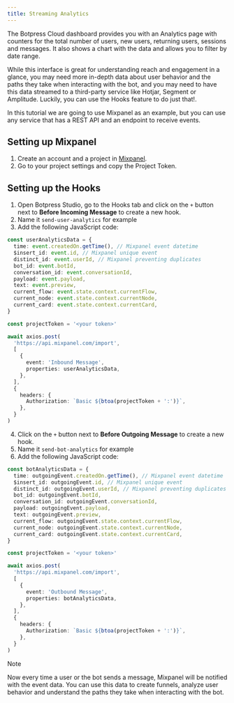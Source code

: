 ```yaml
---
title: Streaming Analytics
---
```


The Botpress Cloud dashboard provides you with an Analytics page with counters for the total number of users, new users, returning users, sessions and messages. It also shows a chart with the data and allows you to filter by date range.

While this interface is great for understanding reach and engagement in a glance, you may need more in-depth data about user behavior and the paths they take when interacting with the bot, and you may need to have this data streamed to a third-party service like Hotjar, Segment or Amplitude. Luckily, you can use the Hooks feature to do just that!.

In this tutorial we are going to use Mixpanel as an example, but you can use any service that has a REST API and an endpoint to receive events.

## Setting up Mixpanel

1. Create an account and a project in [Mixpanel](https://mixpanel.com/).
2. Go to your project settings and copy the Project Token.

## Setting up the Hooks

1. Open Botpress Studio, go to the Hooks tab and click on the `+` button next to **Before Incoming Message** to create a new hook.
2. Name it `send-user-analytics` for example
3. Add the following JavaScript code:

```ts
const userAnalyticsData = {
  time: event.createdOn.getTime(), // Mixpanel event datetime
  $insert_id: event.id, // Mixpanel unique event
  distinct_id: event.userId, // Mixpanel preventing duplicates
  bot_id: event.botId,
  conversation_id: event.conversationId,
  payload: event.payload,
  text: event.preview,
  current_flow: event.state.context.currentFlow,
  current_node: event.state.context.currentNode,
  current_card: event.state.context.currentCard,
}

const projectToken = '<your token>'

await axios.post(
  'https://api.mixpanel.com/import',
  [
    {
      event: 'Inbound Message',
      properties: userAnalyticsData,
    },
  ],
  {
    headers: {
      Authorization: `Basic ${btoa(projectToken + ':')}`,
    },
  }
)
```

4. Click on the `+` button next to **Before Outgoing Message** to create a new hook.
5. Name it `send-bot-analytics` for example
6. Add the following JavaScript code:

```ts
const botAnalyticsData = {
  time: outgoingEvent.createdOn.getTime(), // Mixpanel event datetime
  $insert_id: outgoingEvent.id, // Mixpanel unique event
  distinct_id: outgoingEvent.userId, // Mixpanel preventing duplicates
  bot_id: outgoingEvent.botId,
  conversation_id: outgoingEvent.conversationId,
  payload: outgoingEvent.payload,
  text: outgoingEvent.preview,
  current_flow: outgoingEvent.state.context.currentFlow,
  current_node: outgoingEvent.state.context.currentNode,
  current_card: outgoingEvent.state.context.currentCard,
}

const projectToken = '<your token>'

await axios.post(
  'https://api.mixpanel.com/import',
  [
    {
      event: 'Outbound Message',
      properties: botAnalyticsData,
    },
  ],
  {
    headers: {
      Authorization: `Basic ${btoa(projectToken + ':')}`,
    },
  }
)
```

<Note>
Note

Now every time a user or the bot sends a message, Mixpanel will be notified with the event data. You can use this data to create funnels, analyze user behavior and understand the paths they take when interacting with the bot.
</Note>
